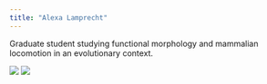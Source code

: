 ---
title: "Alexa Lamprecht"
---

Graduate student studying functional morphology and mammalian locomotion in an evolutionary context.

![](010_Alexa_HeadshotsEEditWEB.jpg)
![](DSCN7321 (2).JPG)